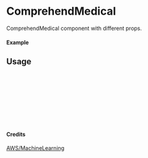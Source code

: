 
<Meta of={ComprehendMedical} title="AWS/MachineLearning/ComprehendMedical" />

# ComprehendMedical

ComprehendMedical component with different props.

#### Example

<Canvas of={ComprehendMedical.Primary} />

## Usage

```ts
import { ComprehendMedical } from "yadl-ui";

const Example = () => {
  return (
      <ComprehendMedical />
  );
};

export default Example;
```

#### Credits
[AWS/MachineLearning](https://aws-icons.com/)
